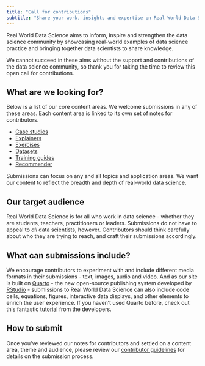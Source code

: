 ```yaml
---
title: "Call for contributions"
subtitle: "Share your work, insights and expertise on Real World Data Science"
---
```

Real World Data Science aims to inform, inspire and strengthen the data science community by showcasing real-world examples of data science practice and bringing together data scientists to share knowledge.

We cannot succeed in these aims without the support and contributions of the data science community, so thank you for taking the time to review this open call for contributions.

## What are we looking for?
Below is a list of our core content areas. We welcome submissions in any of these areas. Each content area is linked to its own set of notes for contributors.

* [Case studies](case-studies.qmd)
* [Explainers](explainers.qmd)
* [Exercises](exercises.qmd)
* [Datasets](datasets.qmd)
* [Training guides](contributor-docs\training-guides.qmd)
* [Recommender](recommender.qmd)

Submissions can focus on any and all topics and application areas. We want our content to reflect the breadth and depth of real-world data science. 

## Our target audience
Real World Data Science is for all who work in data science - whether they are students, teachers, practitioners or leaders. Submissions do not have to appeal to *all* data scientists, however. Contributors should think carefully about who they are trying to reach, and craft their submissions accordingly.

## What can submissions include?
We encourage contributors to experiment with and include different media formats in their submissions - text, images, audio and video. And as our site is built on [Quarto](https://quarto.org/) - the new open-source publishing system developed by [RStudio](https://www.rstudio.com/) - submissions to Real World Data Science can also include code cells, equations, figures, interactive data displays, and other elements to enrich the user experience. If you haven't used Quarto before, check out this fantastic [tutorial](https://quarto.org/docs/get-started/) from the developers.

## How to submit
Once you've reviewed our notes for contributors and settled on a content area, theme and audience, please review our [contributor guidelines](call-for-contributions.qmd) for details on the submission process.
